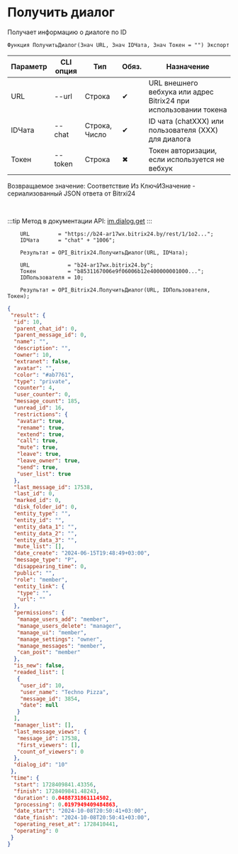 ﻿---
sidebar_position: 14
---


# Получить диалог
 Получает информацию о диалоге по ID



`Функция ПолучитьДиалог(Знач URL, Знач IDЧата, Знач Токен = "") Экспорт`

  | Параметр | CLI опция | Тип | Обяз. | Назначение |
  |-|-|-|-|-|
  | URL | --url | Строка | &#x2714; | URL внешнего вебхука или адрес Bitrix24 при использовании токена |
  | IDЧата | --chat | Строка, Число | &#x2714; | ID чата (chatXXX) или пользователя (XXX) для диалога |
  | Токен | --token | Строка | &#x2716; | Токен авторизации, если используется не вебхук |

  
  Возвращаемое значение:   Соответствие Из КлючИЗначение - сериализованный JSON ответа от Bitrxi24

<br/>

:::tip
Метод в документации API: [im.dialog.get](https://dev.1c-bitrix.ru/learning/course/?COURSE_ID=93&LESSON_ID=12886)
:::
<br/>


```bsl title="Пример использования для 1С:Предприятие/OneScript"
    URL         = "https://b24-ar17wx.bitrix24.by/rest/1/1o2...";
    IDЧата      = "chat" + "1006";

    Результат = OPI_Bitrix24.ПолучитьДиалог(URL, IDЧата);

    URL            = "b24-ar17wx.bitrix24.by";
    Токен          = "b8531167006e9f06006b12e400000001000...";
    IDПользователя = 10;

    Результат = OPI_Bitrix24.ПолучитьДиалог(URL, IDПользователя, Токен);
```
    



```json title="Результат"
{
 "result": {
  "id": 10,
  "parent_chat_id": 0,
  "parent_message_id": 0,
  "name": "",
  "description": "",
  "owner": 10,
  "extranet": false,
  "avatar": "",
  "color": "#ab7761",
  "type": "private",
  "counter": 4,
  "user_counter": 0,
  "message_count": 185,
  "unread_id": 16,
  "restrictions": {
   "avatar": true,
   "rename": true,
   "extend": true,
   "call": true,
   "mute": true,
   "leave": true,
   "leave_owner": true,
   "send": true,
   "user_list": true
  },
  "last_message_id": 17538,
  "last_id": 0,
  "marked_id": 0,
  "disk_folder_id": 0,
  "entity_type": "",
  "entity_id": "",
  "entity_data_1": "",
  "entity_data_2": "",
  "entity_data_3": "",
  "mute_list": [],
  "date_create": "2024-06-15T19:48:49+03:00",
  "message_type": "P",
  "disappearing_time": 0,
  "public": "",
  "role": "member",
  "entity_link": {
   "type": "",
   "url": ""
  },
  "permissions": {
   "manage_users_add": "member",
   "manage_users_delete": "manager",
   "manage_ui": "member",
   "manage_settings": "owner",
   "manage_messages": "member",
   "can_post": "member"
  },
  "is_new": false,
  "readed_list": [
   {
    "user_id": 10,
    "user_name": "Techno Pizza",
    "message_id": 3854,
    "date": null
   }
  ],
  "manager_list": [],
  "last_message_views": {
   "message_id": 17538,
   "first_viewers": [],
   "count_of_viewers": 0
  },
  "dialog_id": "10"
 },
 "time": {
  "start": 1728409841.43356,
  "finish": 1728409841.48243,
  "duration": 0.0488731861114502,
  "processing": 0.0197949409484863,
  "date_start": "2024-10-08T20:50:41+03:00",
  "date_finish": "2024-10-08T20:50:41+03:00",
  "operating_reset_at": 1728410441,
  "operating": 0
 }
}
```
